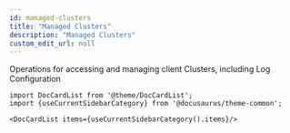 ```yaml
---
id: managed-clusters
title: "Managed Clusters"
description: "Managed Clusters"
custom_edit_url: null
---
```




Operations for accessing and managing client Clusters, including Log Configuration



```mdx-code-block
import DocCardList from '@theme/DocCardList';
import {useCurrentSidebarCategory} from '@docusaurus/theme-common';

<DocCardList items={useCurrentSidebarCategory().items}/>
```
      